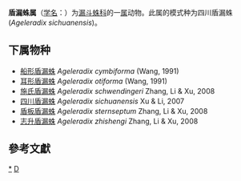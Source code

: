 {{Automatic taxobox
| taxon = Ageleradix 
| authority = Xu & Li, 2007
| type species = 四川盾漏蛛<br>''Ageleradix sichuanensis''
| type species authority = Xu & Li, 2007
}}
'''盾漏蛛属'''（[[学名|学名]]：{{lang|la|''Ageleradix''}}）为[[漏斗蛛科|漏斗蛛科]]的一[[属|属]]动物。此属的模式种为四川盾漏蛛(''Ageleradix sichuanensis'')。

==下属物种==
* [[船形盾漏蛛|船形盾漏蛛]] ''Ageleradix cymbiforma'' (Wang, 1991)
* [[耳形盾漏蛛|耳形盾漏蛛]] ''Ageleradix otiforma'' (Wang, 1991)
* [[施氏盾漏蛛|施氏盾漏蛛]] ''Ageleradix schwendingeri'' Zhang, Li & Xu, 2008
* [[四川盾漏蛛|四川盾漏蛛]] ''Ageleradix sichuanensis'' Xu & Li, 2007
* [[盾板盾漏蛛|盾板盾漏蛛]] ''Ageleradix sternseptum'' Zhang, Li & Xu, 2008
* [[志升盾漏蛛|志升盾漏蛛]] ''Ageleradix zhishengi'' Zhang, Li & Xu, 2008

==參考文獻==
{{reflist}}

{{taxonbar}}

[[Category:_盾漏蛛属|*]]
[[Category:_2007年描述的分类群|D]]